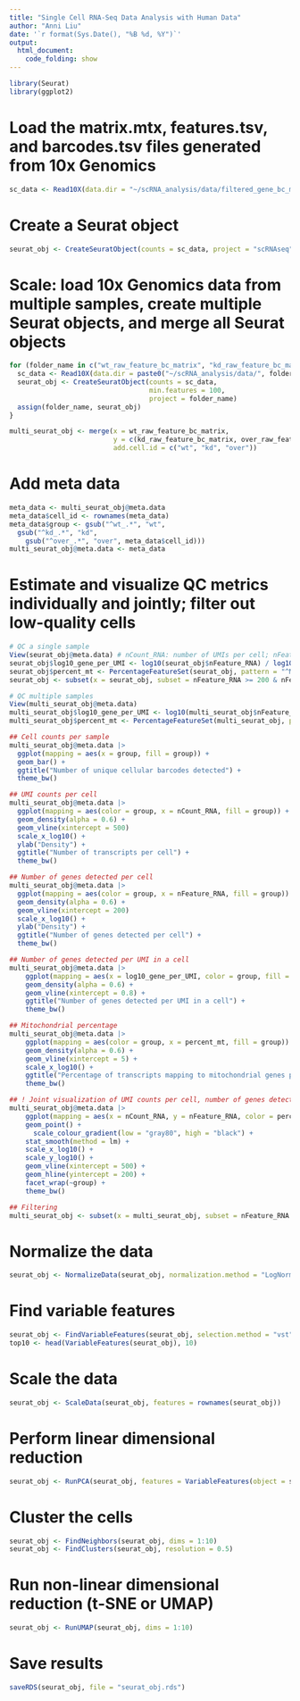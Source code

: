 ```yaml
---
title: "Single Cell RNA-Seq Data Analysis with Human Data"
author: "Anni Liu"
date: '`r format(Sys.Date(), "%B %d, %Y")`'
output: 
  html_document:
    code_folding: show
---
```


```r
library(Seurat)
library(ggplot2)
```

# Load the matrix.mtx, features.tsv, and barcodes.tsv files generated from 10x Genomics 
```r
sc_data <- Read10X(data.dir = "~/scRNA_analysis/data/filtered_gene_bc_matrices/hg19/")
```

# Create a Seurat object
```r
seurat_obj <- CreateSeuratObject(counts = sc_data, project = "scRNAseq", min.cells = 3, min.features = 200)
```

# Scale: load 10x Genomics data from multiple samples, create multiple Seurat objects, and merge all Seurat objects
```r
for (folder_name in c("wt_raw_feature_bc_matrix", "kd_raw_feature_bc_matrix", "over_raw_feature_bc_matrix")){
  sc_data <- Read10X(data.dir = paste0("~/scRNA_analysis/data/", folder_name))
  seurat_obj <- CreateSeuratObject(counts = sc_data, 
                                   min.features = 100, 
                                   project = folder_name)
  assign(folder_name, seurat_obj)
}

multi_seurat_obj <- merge(x = wt_raw_feature_bc_matrix, 
                          y = c(kd_raw_feature_bc_matrix, over_raw_feature_bc_matrix),
                          add.cell.id = c("wt", "kd", "over"))
```

# Add meta data
```r
meta_data <- multi_seurat_obj@meta.data
meta_data$cell_id <- rownames(meta_data)
meta_data$group <- gsub("^wt_.*", "wt",
  gsub("^kd_.*", "kd",
    gsub("^over_.*", "over", meta_data$cell_id)))
multi_seurat_obj@meta.data <- meta_data
```

# Estimate and visualize QC metrics individually and jointly; filter out low-quality cells
```r
# QC a single sample
View(seurat_obj@meta.data) # nCount_RNA: number of UMIs per cell; nFeature_RNA: number of genes detected per cell
seurat_obj$log10_gene_per_UMI <- log10(seurat_obj$nFeature_RNA) / log10(seurat_obj$nCount_RNA)
seurat_obj$percent_mt <- PercentageFeatureSet(seurat_obj, pattern = "^MT-")
seurat_obj <- subset(x = seurat_obj, subset = nFeature_RNA >= 200 & nFeature_RNA >= 500 & log10_gene_per_UMI > 0.8 & percent_mt < 5)

# QC multiple samples
View(multi_seurat_obj@meta.data)
multi_seurat_obj$log10_gene_per_UMI <- log10(multi_seurat_obj$nFeature_RNA) / log10(multi_seurat_obj$nCount_RNA)
multi_seurat_obj$percent_mt <- PercentageFeatureSet(multi_seurat_obj, pattern = "^MT-")

## Cell counts per sample
multi_seurat_obj@meta.data |>
  ggplot(mapping = aes(x = group, fill = group)) + 
  geom_bar() +
  ggtitle("Number of unique cellular barcodes detected") + 
  theme_bw()

## UMI counts per cell
multi_seurat_obj@meta.data |>
  ggplot(mapping = aes(color = group, x = nCount_RNA, fill = group)) + 
  geom_density(alpha = 0.6) + 
  geom_vline(xintercept = 500)
  scale_x_log10() + 
  ylab("Density") +
  ggtitle("Number of transcripts per cell") + 
  theme_bw()

## Number of genes detected per cell
multi_seurat_obj@meta.data |>
  ggplot(mapping = aes(color = group, x = nFeature_RNA, fill = group)) + 
  geom_density(alpha = 0.6) + 
  geom_vline(xintercept = 200)
  scale_x_log10() + 
  ylab("Density") +
  ggtitle("Number of genes detected per cell") + 
  theme_bw()

## Number of genes detected per UMI in a cell
multi_seurat_obj@meta.data |>
  	ggplot(mapping = aes(x = log10_gene_per_UMI, color = group, fill = group)) +
  	geom_density(alpha = 0.6) +
  	geom_vline(xintercept = 0.8) + 
    ggtitle("Number of genes detected per UMI in a cell") + 
    theme_bw()

## Mitochondrial percentage
multi_seurat_obj@meta.data |>
  	ggplot(mapping = aes(color = group, x = percent_mt, fill = group)) + 
  	geom_density(alpha = 0.6) + 
    geom_vline(xintercept = 5) + 
  	scale_x_log10() + 
    ggtitle("Percentage of transcripts mapping to mitochondrial genes per cell") + 
  	theme_bw()

## ! Joint visualization of UMI counts per cell, number of genes detected per cell, and mitochondrial percentage
multi_seurat_obj@meta.data |>
  	ggplot(mapping = aes(x = nCount_RNA, y = nFeature_RNA, color = percent_mt)) + 
  	geom_point() + 
	  scale_colour_gradient(low = "gray80", high = "black") +
  	stat_smooth(method = lm) +
  	scale_x_log10() + 
  	scale_y_log10() + 
  	geom_vline(xintercept = 500) +
  	geom_hline(yintercept = 200) +
  	facet_wrap(~group) + 
    theme_bw()

## Filtering
multi_seurat_obj <- subset(x = multi_seurat_obj, subset = nFeature_RNA >= 200 & nFeature_RNA >= 500 & log10_gene_per_UMI > 0.8 & percent_mt < 5)
```

# Normalize the data
```r
seurat_obj <- NormalizeData(seurat_obj, normalization.method = "LogNormalize", scale.factor = 10000)
```

# Find variable features
```r
seurat_obj <- FindVariableFeatures(seurat_obj, selection.method = "vst", nfeatures = 2000)
top10 <- head(VariableFeatures(seurat_obj), 10)
```

# Scale the data
```r
seurat_obj <- ScaleData(seurat_obj, features = rownames(seurat_obj))
```

# Perform linear dimensional reduction
```r
seurat_obj <- RunPCA(seurat_obj, features = VariableFeatures(object = seurat_obj))
```

# Cluster the cells
```r
seurat_obj <- FindNeighbors(seurat_obj, dims = 1:10)
seurat_obj <- FindClusters(seurat_obj, resolution = 0.5)
```

# Run non-linear dimensional reduction (t-SNE or UMAP)
```r
seurat_obj <- RunUMAP(seurat_obj, dims = 1:10)
```

# Save results
```r
saveRDS(seurat_obj, file = "seurat_obj.rds")
```
